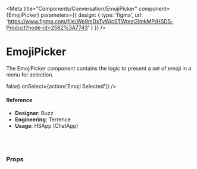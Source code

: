 
<Meta
  title="Components/Conversation/EmojiPicker"
  component={EmojiPicker}
  parameters={{
      design: {
        type: 'figma',
        url: 'https://www.figma.com/file/Wp9mDxTvWicSTWtezj2ImkMP/HSDS-Product?node-id=2582%3A7743'
      }
    }}
/>

# EmojiPicker

The EmojiPicker component contains the logic to present a set of emoji in a menu for selection.

<Preview>
  <Story name="default">
    <div style={{paddingTop: '50px', marginLeft: '300px'}}>
      <EmojiPicker
        size={select(
          'Emoji Size',
          { default: 'default', sm: 'sm', lg: 'lg' },
          'default'
        )}
        shouldRefocusOnClose={() => false}
        onSelect={action('Emoji Selected')}
      />
    </div>
  </Story>
</Preview>

#### Reference

- **Designer**: Buzz
- **Engineering**: Terrence
- **Usage**: HSApp (ChatApp)

<br />
<br />

### Props

<Props of={EmojiPicker} />

